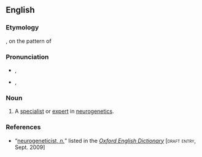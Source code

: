 ==English==

===Etymology===
{{prefix|neuro|geneticist}}, on the pattern of {{term|neurogenetics|lang=en}}

===Pronunciation===
* {{a|RP}} {{enPR|nyo͝oə'rōjĭnĕʹtĭsĭst}}, {{IPA|/ˌnjʊəɹəʊd͡ʒᵻˈnɛtᵻsɪst/}}
* {{a|US}} {{enPR|nyo͝o'rōjənĕʹdəsəst}}, {{IPA|/ˌnjʊɹoʊd͡ʒəˈnɛdəsəst/}}

===Noun===
{{en-noun}}

# {{context|biology|and|medicine|lang=en}} A [[specialist]] or [[expert]] in [[neurogenetics]].

===References===
* “<span class="plainlinks">[http://dictionary.oed.com/cgi/entry/00323556 neurogeneticist, ''n.'']</span>” listed in the ''[[w:Oxford English Dictionary|Oxford English Dictionary]]'' [<span style="font-variant:small-caps">draft entry</span>, Sept. 2009]
